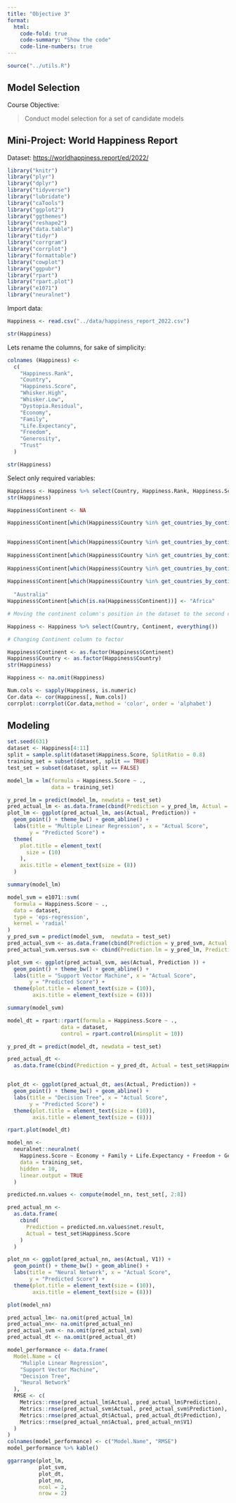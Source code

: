 ```yaml
---
title: "Objective 3"
format: 
  html:
    code-fold: true
    code-summary: "Show the code"
    code-line-numbers: true
---
```


```r
source("../utils.R")
```


## Model Selection

Course Objective:

> Conduct model selection for a set of candidate models

## Mini-Project: World Happiness Report

Dataset: <https://worldhappiness.report/ed/2022/>

```r
library("knitr")
library("plyr")
library("dplyr")
library("tidyverse")
library("lubridate")
library("caTools")
library("ggplot2")
library("ggthemes")
library("reshape2")
library("data.table")
library("tidyr")
library("corrgram")
library("corrplot")
library("formattable")
library("cowplot")
library("ggpubr")
library("rpart")
library("rpart.plot")
library("e1071")
library("neuralnet")
```

Import data:

```r
Happiness <- read.csv("../data/happiness_report_2022.csv")

str(Happiness)
```

Lets rename the columns, for sake of simplicity:

```r
colnames (Happiness) <-
  c(
    "Happiness.Rank",
    "Country",
    "Happiness.Score",
    "Whisker.High",
    "Whisker.Low",
    "Dystopia.Residual",
    "Economy",
    "Family",
    "Life.Expectancy",
    "Freedom",
    "Generosity",
    "Trust"
  )

str(Happiness)
```

Select only required variables:

```r
Happiness <- Happiness %>% select(Country, Happiness.Rank, Happiness.Score, Economy, Family, Life.Expectancy, Freedom, Generosity, Trust, Dystopia.Residual)
str(Happiness)
```

```r
Happiness$Continent <- NA

Happiness$Continent[which(Happiness$Country %in% get_countries_by_continent(continent =
                                                                              "asia"))] <- "Asia"

Happiness$Continent[which(Happiness$Country %in% get_countries_by_continent(continent =
                                                                              "europe"))] <- "Europe"
Happiness$Continent[which(Happiness$Country %in% get_countries_by_continent(continent =
                                                                              "north america"))] <- "North America"
Happiness$Continent[which(Happiness$Country %in% get_countries_by_continent(continent =
                                                                              "south america"))] <- "South America"
Happiness$Continent[which(Happiness$Country %in% get_countries_by_continent(continent =
                                                                              "australia"))] <-
  "Australia"
Happiness$Continent[which(is.na(Happiness$Continent))] <- "Africa"

# Moving the continent column's position in the dataset to the second column

Happiness <- Happiness %>% select(Country, Continent, everything())

# Changing Continent column to factor

Happiness$Continent <- as.factor(Happiness$Continent)
Happiness$Country <- as.factor(Happiness$Country)
str(Happiness)
```

```r
Happiness <- na.omit(Happiness) 
```

```r
Num.cols <- sapply(Happiness, is.numeric)
Cor.data <- cor(Happiness[, Num.cols])
corrplot::corrplot(Cor.data,method = 'color', order = 'alphabet')  
```

## Modeling

```r
set.seed(631)
dataset <- Happiness[4:11]
split = sample.split(dataset$Happiness.Score, SplitRatio = 0.8)
training_set = subset(dataset, split == TRUE)
test_set = subset(dataset, split == FALSE)
```

```r
model_lm = lm(formula = Happiness.Score ~ .,
              data = training_set)

y_pred_lm = predict(model_lm, newdata = test_set)
pred_actual_lm <- as.data.frame(cbind(Prediction = y_pred_lm, Actual = test_set$Happiness.Score))
plot_lm <- ggplot(pred_actual_lm, aes(Actual, Prediction)) +
  geom_point() + theme_bw() + geom_abline() +
  labs(title = "Multiple Linear Regression", x = "Actual Score",
       y = "Predicted Score") +
  theme(
    plot.title = element_text(
      size = (10)
    ),
    axis.title = element_text(size = (8))
  )

summary(model_lm)
```

```r
model_svm = e1071::svm(
  formula = Happiness.Score ~ .,
  data = dataset,
  type = 'eps-regression',
  kernel = 'radial'
)
y_pred_svm = predict(model_svm,  newdata = test_set)
pred_actual_svm <- as.data.frame(cbind(Prediction = y_pred_svm, Actual = test_set$Happiness.Score))
pred_actual_svm.versus.svm <- cbind(Prediction.lm = y_pred_lm, Prediction.svm = y_pred_svm, Actual = test_set$Happiness.Score)

plot_svm <- ggplot(pred_actual_svm, aes(Actual, Prediction )) +
  geom_point() + theme_bw() + geom_abline() +
  labs(title = "Support Vector Machine", x = "Actual Score",
       y = "Predicted Score") +
  theme(plot.title = element_text(size = (10)), 
        axis.title = element_text(size = (8)))

summary(model_svm)
```

```r
model_dt = rpart::rpart(formula = Happiness.Score ~ .,
                 data = dataset,
                 control = rpart.control(minsplit = 10))

y_pred_dt = predict(model_dt, newdata = test_set)

pred_actual_dt <-
  as.data.frame(cbind(Prediction = y_pred_dt, Actual = test_set$Happiness.Score))


plot_dt <- ggplot(pred_actual_dt, aes(Actual, Prediction)) +
  geom_point() + theme_bw() + geom_abline() +
  labs(title = "Decision Tree", x = "Actual Score",
       y = "Predicted Score") +
  theme(plot.title = element_text(size = (10)),
        axis.title = element_text(size = (8)))
```

```r
rpart.plot(model_dt)
```


```r
model_nn <-
  neuralnet::neuralnet(
    Happiness.Score ~ Economy + Family + Life.Expectancy + Freedom + Generosity + Trust + Dystopia.Residual,
    data = training_set,
    hidden = 10,
    linear.output = TRUE
  )

predicted.nn.values <- compute(model_nn, test_set[, 2:8])

pred_actual_nn <-
  as.data.frame(
    cbind(
      Prediction = predicted.nn.values$net.result,
      Actual = test_set$Happiness.Score
    )
  )

plot_nn <- ggplot(pred_actual_nn, aes(Actual, V1)) +
  geom_point() + theme_bw() + geom_abline() +
  labs(title = "Neural Network", x = "Actual Score",
       y = "Predicted Score") +
  theme(plot.title = element_text(size = (10)),
        axis.title = element_text(size = (8)))
```

```r
plot(model_nn)
```
```r
pred_actual_lm<- na.omit(pred_actual_lm)
pred_actual_nn<- na.omit(pred_actual_nn)
pred_actual_svm <- na.omit(pred_actual_svm)
pred_actual_dt <- na.omit(pred_actual_dt)
```

```r
model_performance <- data.frame(
  Model.Name = c(
    "Muliple Linear Regression",
    "Support Vector Machine",
    "Decision Tree",
    "Neural Network"
  ),
  RMSE <- c(
    Metrics::rmse(pred_actual_lm$Actual, pred_actual_lm$Prediction),
    Metrics::rmse(pred_actual_svm$Actual, pred_actual_svm$Prediction),
    Metrics::rmse(pred_actual_dt$Actual, pred_actual_dt$Prediction),
    Metrics::rmse(pred_actual_nn$Actual, pred_actual_nn$V1)
  )
)
colnames(model_performance) <- c("Model.Name", "RMSE")
model_performance %>% kable()
```

```r
ggarrange(plot_lm,
          plot_svm,
          plot_dt,
          plot_nn,
          ncol = 2,
          nrow = 2)
```
